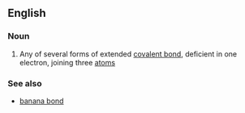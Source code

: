 ==English==

===Noun===
{{wikipedia}}
{{en-noun|head=[[three]]-[[center]] [[two]]-[[electron]] [[bond]]}}

# {{context|chemistry}} Any of several forms of extended [[covalent bond]], deficient in one electron, joining three [[atom]]s

===See also===
*[[banana bond]]